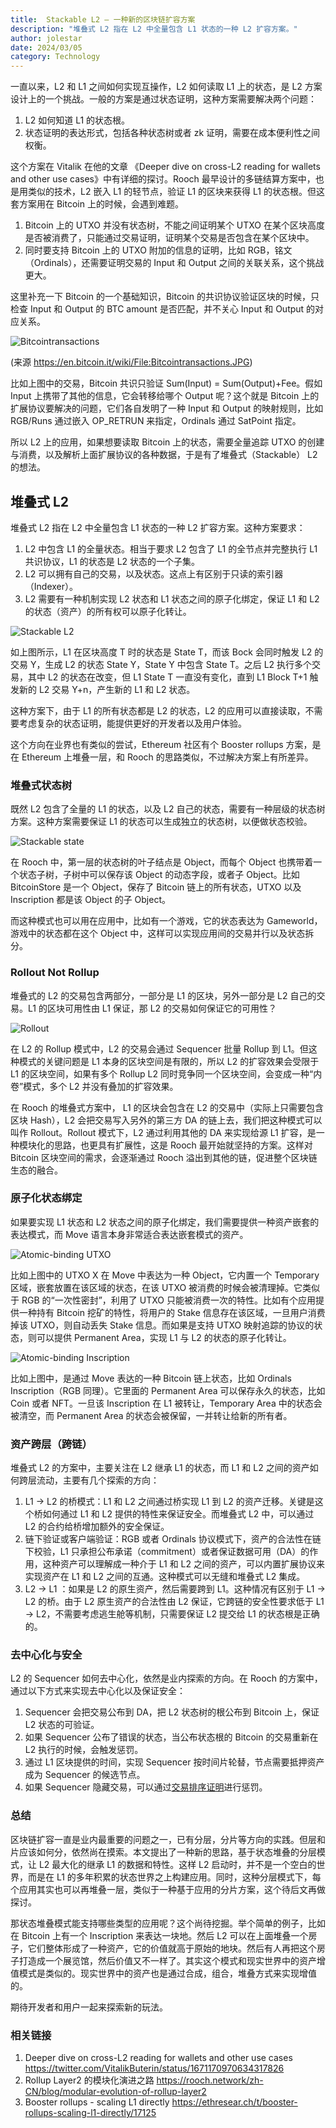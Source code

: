 ```yaml
---
title:  Stackable L2 — 一种新的区块链扩容方案
description: "堆叠式 L2 指在 L2 中全量包含 L1 状态的一种 L2 扩容方案。"
author: jolestar
date: 2024/03/05
category: Technology
---
```



<PostHeader />

一直以来，L2 和 L1 之间如何实现互操作，L2 如何读取 L1 上的状态，是 L2 方案设计上的一个挑战。一般的方案是通过状态证明，这种方案需要解决两个问题：

1. L2 如何知道 L1 的状态根。
2. 状态证明的表达形式，包括各种状态树或者 zk 证明，需要在成本便利性之间权衡。

这个方案在 Vitalik 在他的文章 《Deeper dive on cross-L2 reading for wallets and other use cases》中有详细的探讨。Rooch 最早设计的多链结算方案中，也是用类似的技术，L2 嵌入 L1 的轻节点，验证 L1 的区块来获得 L1 的状态根。但这套方案用在 Bitcoin 上的时候，会遇到难题。

1. Bitcoin 上的 UTXO 并没有状态树，不能之间证明某个 UTXO 在某个区块高度是否被消费了，只能通过交易证明，证明某个交易是否包含在某个区块中。
2. 同时要支持 Bitcoin 上的 UTXO 附加的信息的证明，比如 RGB，铭文（Ordinals），还需要证明交易的 Input 和 Output 之间的关联关系，这个挑战更大。

这里补充一下 Bitcoin 的一个基础知识，Bitcoin 的共识协议验证区块的时候，只检查 Input 和 Output 的 BTC amount 是否匹配，并不关心 Input 和 Output 的对应关系。

![Bitcointransactions](https://en.bitcoin.it/w/images/en/f/f1/Bitcointransactions.JPG)

(来源 https://en.bitcoin.it/wiki/File:Bitcointransactions.JPG)

比如上图中的交易，Bitcoin 共识只验证 Sum(Input) = Sum(Output)+Fee。假如 Input 上携带了其他的信息，它会转移给哪个 Output 呢？这个就是 Bitcoin 上的扩展协议要解决的问题，它们各自发明了一种 Input 和 Output 的映射规则，比如 RGB/Runs 通过嵌入 OP_RETRUN 来指定，Ordinals 通过 SatPoint 指定。

所以 L2 上的应用，如果想要读取 Bitcoin 上的状态，需要全量追踪 UTXO 的创建与消费，以及解析上面扩展协议的各种数据，于是有了堆叠式（Stackable） L2 的想法。

## 堆叠式 L2

堆叠式 L2 指在 L2 中全量包含 L1 状态的一种 L2 扩容方案。这种方案要求：

1. L2 中包含 L1 的全量状态。相当于要求 L2 包含了 L1 的全节点并完整执行 L1 共识协议，L1 的状态是 L2 状态的一个子集。
2. L2 可以拥有自己的交易，以及状态。这点上有区别于只读的索引器（Indexer）。
3. L2 需要有一种机制实现 L2 状态和 L1 状态之间的原子化绑定，保证 L1 和 L2 的状态（资产）的所有权可以原子化转让。

![Stackable L2](/blog/stackable-l2/rooch-stackable-layer2.svg)

如上图所示，L1 在区块高度 T 时的状态是 State T，而该 Bock 会同时触发 L2 的交易 Y，生成 L2 的状态 State Y，State Y 中包含 State T。之后 L2 执行多个交易，其中 L2 的状态在改变，但 L1 State T 一直没有变化，直到 L1 Block T+1 触发新的 L2 交易 Y+n，产生新的 L1 和 L2 状态。

这种方案下，由于 L1 的所有状态都是 L2 的状态，L2 的应用可以直接读取，不需要考虑复杂的状态证明，能提供更好的开发者以及用户体验。

这个方向在业界也有类似的尝试，Ethereum 社区有个 Booster rollups 方案，是在 Ethereum 上堆叠一层，和 Rooch 的思路类似，不过解决方案上有所差异。

### 堆叠式状态树

既然 L2 包含了全量的 L1 的状态，以及 L2 自己的状态，需要有一种层级的状态树方案。这种方案需要保证 L1 的状态可以生成独立的状态树，以便做状态校验。

![Stackable state](/blog/stackable-l2/rooch-stackable-state.svg)

在 Rooch 中，第一层的状态树的叶子结点是 Object，而每个 Object 也携带着一个状态子树，子树中可以保存该 Object 的动态字段，或者子 Object。比如 BitcoinStore 是一个 Object，保存了 Bitcoin 链上的所有状态，UTXO 以及 Inscription 都是该 Object 的子 Object。 

而这种模式也可以用在应用中，比如有一个游戏，它的状态表达为 Gameworld，游戏中的状态都在这个 Object 中，这样可以实现应用间的交易并行以及状态拆分。

### Rollout Not Rollup

堆叠式的 L2 的交易包含两部分，一部分是 L1 的区块，另外一部分是 L2 自己的交易。L1 的区块可用性由 L1 保证，那 L2 的交易如何保证它的可用性？

![Rollout](/blog/stackable-l2/rooch-rollout.svg)

在 L2 的 Rollup 模式中，L2 的交易会通过 Sequencer 批量 Rollup 到 L1。但这种模式的关键问题是 L1 本身的区块空间是有限的，所以 L2 的扩容效果会受限于 L1 的区块空间，如果有多个 Rollup L2 同时竞争同一个区块空间，会变成一种“内卷”模式，多个 L2 并没有叠加的扩容效果。
 

在 Rooch 的堆叠式方案中， L1 的区块会包含在 L2 的交易中（实际上只需要包含区块 Hash），L2 会把交易写入另外的第三方 DA 的链上去，我们把这种模式可以叫作 Rollout。Rollout 模式下，L2 通过利用其他的 DA 来实现给源 L1 扩容，是一种模块化的思路，也更具有扩展性，这是 Rooch 最开始就坚持的方案。这样对 Bitcoin 区块空间的需求，会逐渐通过 Rooch 溢出到其他的链，促进整个区块链生态的融合。

### 原子化状态绑定

如果要实现 L1 状态和 L2 状态之间的原子化绑定，我们需要提供一种资产嵌套的表达模式，而 Move 语言本身非常适合表达嵌套模式的资产。

![Atomic-binding UTXO](/blog/stackable-l2/rooch-atomic-binding-utxo.svg)

比如上图中的 UTXO X 在 Move 中表达为一种 Object，它内置一个 Temporary 区域，嵌套放置在该区域的状态，在该 UTXO 被消费的时候会被清理掉。它类似于 RGB 的“一次性密封”，利用了 UTXO 只能被消费一次的特性。比如有个应用提供一种持有 Bitcoin 挖矿的特性，将用户的 Stake 信息存在该区域，一旦用户消费掉该 UTXO，则自动丢失 Stake 信息。而如果是支持 UTXO 映射追踪的协议的状态，则可以提供 Permanent Area，实现 L1 与 L2 的状态的原子化转让。

![Atomic-binding Inscription](/blog/stackable-l2/rooch-atomic-binding-ord.svg)

比如上图中，是通过 Move 表达的一种 Bitcoin 链上状态，比如 Ordinals Inscription（RGB 同理）。它里面的 Permanent Area 可以保存永久的状态，比如 Coin 或者 NFT。一旦该 Inscription 在 L1 被转让，Temporary Area 中的状态会被清空，而 Permanent Area 的状态会被保留，一并转让给新的所有者。 

### 资产跨层（跨链）

堆叠式 L2 的方案中，主要关注在 L2 继承 L1 的状态，而 L1 和 L2 之间的资产如何跨层流动，主要有几个探索的方向：

1. L1 → L2 的桥模式：L1 和 L2 之间通过桥实现 L1 到 L2 的资产迁移。关键是这个桥如何通过 L1 和 L2 提供的特性来保证安全。而堆叠式 L2 中，可以通过 L2 的合约给桥增加额外的安全保证。
2. 链下验证或客户端验证：RGB 或者 Ordinals 协议模式下，资产的合法性在链下校验，L1 只承担公布承诺（commitment）或者保证数据可用（DA）的作用，这种资产可以理解成一种介于 L1 和 L2 之间的资产，可以内置扩展协议来实现资产在 L1 和 L2 之间的互通。这种模式可以无缝和堆叠式 L2 集成。
3. L2 → L1 ：如果是 L2 的原生资产，然后需要跨到 L1。这种情况有区别于 L1 → L2 的桥。由于 L2 原生资产的合法性由 L2 保证，它跨链的安全性要求低于 L1 → L2，不需要考虑逃生舱等机制，只需要保证 L2 提交给 L1 的状态根是正确的。

### 去中心化与安全

L2 的 Sequencer 如何去中心化，依然是业内探索的方向。在 Rooch 的方案中，通过以下方式来实现去中心化以及保证安全：

1. Sequencer 会把交易公布到 DA，把 L2 状态树的根公布到 Bitcoin 上，保证 L2 状态的可验证。
2. 如果 Sequencer 公布了错误的状态，当公布状态根的 Bitcoin 的交易重新在 L2 执行的时候，会触发惩罚。
3. 通过 L1 区块提供的时间，实现 Sequencer 按时间片轮替，节点需要抵押资产成为 Sequencer 的候选节点。
4. 如果 Sequencer 隐藏交易，可以通过[交易排序证明](https://rooch.network/zh-CN/learn/in-depth-tech/sequence-proof)进行惩罚。

### 总结

区块链扩容一直是业内最重要的问题之一，已有分层，分片等方向的实践。但层和片应该如何分，依然尚在摸索。本文提出了一种新的思路，基于状态堆叠的分层模式，让 L2 最大化的继承 L1 的数据和特性。这样 L2 启动时，并不是一个空白的世界，而是在 L1 的多年积累的状态世界之上构建应用。同时，这种分层模式下，每个应用其实也可以再堆叠一层，类似于一种基于应用的分片方案，这个待后文再做探讨。

那状态堆叠模式能支持哪些类型的应用呢？这个尚待挖掘。举个简单的例子，比如在 Bitcoin 上有一个 Inscription 来表达一块地。然后 L2 可以在上面堆叠一个房子，它们整体形成了一种资产，它的价值就高于原始的地块。然后有人再把这个房子打造成一个展览馆，然后价值又不一样了。其实这个模式和现实世界中的资产增值模式是类似的。现实世界中的资产也是通过合成，组合，堆叠方式来实现增值的。

期待开发者和用户一起来探索新的玩法。

### 相关链接

1. Deeper dive on cross-L2 reading for wallets and other use cases https://twitter.com/VitalikButerin/status/1671170970634317826 
2. Rollup Layer2 的模块化演进之路 https://rooch.network/zh-CN/blog/modular-evolution-of-rollup-layer2 
3. Booster rollups - scaling L1 directly https://ethresear.ch/t/booster-rollups-scaling-l1-directly/17125